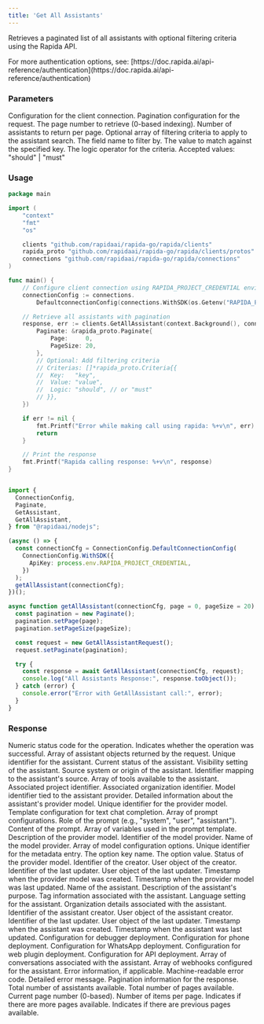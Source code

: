 ```yaml
---
title: 'Get All Assistants'
---
```


Retrieves a paginated list of all assistants with optional filtering criteria using the Rapida API.

<Info>
For more authentication options, see: [https://doc.rapida.ai/api-reference/authentication](https://doc.rapida.ai/api-reference/authentication)
</Info>

### Parameters

<ParamField body="connectionConfig" type="ConnectionConfig" required>
Configuration for the client connection.
</ParamField>

<ParamField body="request" type="GetAllAssistantRequest" required>
<Expandable>
<ParamField body="paginate" type="Paginate" required>
Pagination configuration for the request.
<Expandable>
<ParamField body="page" type="uint32" required>
The page number to retrieve (0-based indexing).
</ParamField>
<ParamField body="pageSize" type="uint32" required>
Number of assistants to return per page.
</ParamField>
</Expandable>
</ParamField>

<ParamField body="criterias" type="Criteria[]" optional>
Optional array of filtering criteria to apply to the assistant search.
<Expandable>
<ParamField body="key" type="string" required>
The field name to filter by.
</ParamField>
<ParamField body="value" type="string" required>
The value to match against the specified key.
</ParamField>
<ParamField body="logic" type="string" required>
The logic operator for the criteria. Accepted values: "should" | "must"
</ParamField>
</Expandable>
</ParamField>
</Expandable>
</ParamField>

### Usage

<CodeGroup>

```go Go
package main

import (
	"context"
	"fmt"
	"os"

	clients "github.com/rapidaai/rapida-go/rapida/clients"
	rapida_proto "github.com/rapidaai/rapida-go/rapida/clients/protos"
	connections "github.com/rapidaai/rapida-go/rapida/connections"
)

func main() {
	// Configure client connection using RAPIDA_PROJECT_CREDENTIAL environment variable
	connectionConfig := connections.
		DefaultconnectionConfig(connections.WithSDK(os.Getenv("RAPIDA_PROJECT_CREDENTIAL")))

	// Retrieve all assistants with pagination
	response, err := clients.GetAllAssistant(context.Background(), connectionConfig, &rapida_proto.GetAllAssistantRequest{
		Paginate: &rapida_proto.Paginate{
			Page:     0,
			PageSize: 20,
		},
		// Optional: Add filtering criteria
		// Criterias: []*rapida_proto.Criteria{{
		// 	Key:   "key",
		// 	Value: "value",
		// 	Logic: "should", // or "must"
		// }},
	})

	if err != nil {
		fmt.Printf("Error while making call using rapida: %+v\n", err)
		return
	}

	// Print the response
	fmt.Printf("Rapida calling response: %+v\n", response)
}
```

```typescript NodeJs

import {
  ConnectionConfig,
  Paginate,
  GetAssistant,
  GetAllAssistant,
} from "@rapidaai/nodejs";

(async () => {
  const connectionCfg = ConnectionConfig.DefaultConnectionConfig(
    ConnectionConfig.WithSDK({
      ApiKey: process.env.RAPIDA_PROJECT_CREDENTIAL,
    })
  );
  getAllAssistant(connectionCfg);
})();

async function getAllAssistant(connectionCfg, page = 0, pageSize = 20) {
  const pagination = new Paginate();
  pagination.setPage(page);
  pagination.setPageSize(pageSize);

  const request = new GetAllAssistantRequest();
  request.setPaginate(pagination);

  try {
    const response = await GetAllAssistant(connectionCfg, request);
    console.log("All Assistants Response:", response.toObject());
  } catch (error) {
    console.error("Error with GetAllAssistant call:", error);
  }
}
```

</CodeGroup>

### Response

<ParamField body="code" type="int32">
Numeric status code for the operation.
</ParamField>

<ParamField body="success" type="boolean">
Indicates whether the operation was successful.
</ParamField>

<ParamField body="data" type="Assistant[]">
Array of assistant objects returned by the request.
<Expandable>
<ParamField body="id" type="uint64">
Unique identifier for the assistant.
</ParamField>
<ParamField body="status" type="string">
Current status of the assistant.
</ParamField>
<ParamField body="visibility" type="string">
Visibility setting of the assistant.
</ParamField>
<ParamField body="source" type="string">
Source system or origin of the assistant.
</ParamField>
<ParamField body="sourceIdentifier" type="uint64">
Identifier mapping to the assistant's source.
</ParamField>
<ParamField body="assistantTools" type="AssistantTool[]">
Array of tools available to the assistant.
</ParamField>
<ParamField body="projectId" type="uint64">
Associated project identifier.
</ParamField>
<ParamField body="organizationId" type="uint64">
Associated organization identifier.
</ParamField>
<ParamField body="assistantProviderModelId" type="uint64">
Model identifier tied to the assistant provider.
</ParamField>
<ParamField body="assistantProviderModel" type="AssistantProviderModel">
Detailed information about the assistant's provider model.
<Expandable>
<ParamField body="id" type="uint64">
Unique identifier for the provider model.
</ParamField>
<ParamField body="template" type="TextChatCompletePrompt">
Template configuration for text chat completion.
<Expandable>
<ParamField body="prompt" type="TextPrompt[]">
Array of prompt configurations.
<Expandable>
<ParamField body="role" type="string">
Role of the prompt (e.g., "system", "user", "assistant").
</ParamField>
<ParamField body="content" type="string">
Content of the prompt.
</ParamField>
</Expandable>
</ParamField>
<ParamField body="promptVariables" type="Variable[]">
Array of variables used in the prompt template.
</ParamField>
</Expandable>
</ParamField>
<ParamField body="description" type="string">
Description of the provider model.
</ParamField>
<ParamField body="modelProviderId" type="uint64">
Identifier of the model provider.
</ParamField>
<ParamField body="modelProviderName" type="string">
Name of the model provider.
</ParamField>
<ParamField body="assistantModelOptions" type="Metadata[]">
Array of model configuration options.
<Expandable>
<ParamField body="id" type="uint64">
Unique identifier for the metadata entry.
</ParamField>
<ParamField body="key" type="string">
The option key name.
</ParamField>
<ParamField body="value" type="string">
The option value.
</ParamField>
</Expandable>
</ParamField>
<ParamField body="status" type="string">
Status of the provider model.
</ParamField>
<ParamField body="createdBy" type="uint64">
Identifier of the creator.
</ParamField>
<ParamField body="createdUser" type="User">
User object of the creator.
</ParamField>
<ParamField body="updatedBy" type="uint64">
Identifier of the last updater.
</ParamField>
<ParamField body="updatedUser" type="User">
User object of the last updater.
</ParamField>
<ParamField body="createdDate" type="timestamp">
Timestamp when the provider model was created.
</ParamField>
<ParamField body="updatedDate" type="timestamp">
Timestamp when the provider model was last updated.
</ParamField>
</Expandable>
</ParamField>
<ParamField body="name" type="string">
Name of the assistant.
</ParamField>
<ParamField body="description" type="string">
Description of the assistant's purpose.
</ParamField>
<ParamField body="assistantTag" type="Tag">
Tag information associated with the assistant.
</ParamField>
<ParamField body="language" type="string">
Language setting for the assistant.
</ParamField>
<ParamField body="organization" type="Organization">
Organization details associated with the assistant.
</ParamField>
<ParamField body="createdBy" type="uint64">
Identifier of the assistant creator.
</ParamField>
<ParamField body="createdUser" type="User">
User object of the assistant creator.
</ParamField>
<ParamField body="updatedBy" type="uint64">
Identifier of the last updater.
</ParamField>
<ParamField body="updatedUser" type="User">
User object of the last updater.
</ParamField>
<ParamField body="createdDate" type="timestamp">
Timestamp when the assistant was created.
</ParamField>
<ParamField body="updatedDate" type="timestamp">
Timestamp when the assistant was last updated.
</ParamField>
<ParamField body="debuggerDeployment" type="AssistantDebuggerDeployment">
Configuration for debugger deployment.
</ParamField>
<ParamField body="phoneDeployment" type="AssistantPhoneDeployment">
Configuration for phone deployment.
</ParamField>
<ParamField body="whatsappDeployment" type="AssistantWhatsappDeployment">
Configuration for WhatsApp deployment.
</ParamField>
<ParamField body="webPluginDeployment" type="AssistantWebpluginDeployment">
Configuration for web plugin deployment.
</ParamField>
<ParamField body="apiDeployment" type="AssistantApiDeployment">
Configuration for API deployment.
</ParamField>
<ParamField body="assistantConversations" type="AssistantConversation[]">
Array of conversations associated with the assistant.
</ParamField>
<ParamField body="assistantWebhooks" type="AssistantWebhook[]">
Array of webhooks configured for the assistant.
</ParamField>
</Expandable>
</ParamField>

<ParamField body="error" type="object">
Error information, if applicable.
<Expandable>
<ResponseField name="errorCode" type="string">
Machine-readable error code.
</ResponseField>
<ResponseField name="errorMessage" type="string">
Detailed error message.
</ResponseField>
</Expandable>
</ParamField>

<ParamField body="paginated" type="object">
Pagination information for the response.
<Expandable>
<ParamField body="totalCount" type="int64">
Total number of assistants available.
</ParamField>
<ParamField body="totalPages" type="int32">
Total number of pages available.
</ParamField>
<ParamField body="currentPage" type="int32">
Current page number (0-based).
</ParamField>
<ParamField body="pageSize" type="int32">
Number of items per page.
</ParamField>
<ParamField body="hasNext" type="boolean">
Indicates if there are more pages available.
</ParamField>
<ParamField body="hasPrevious" type="boolean">
Indicates if there are previous pages available.
</ParamField>
</Expandable>
</ParamField>